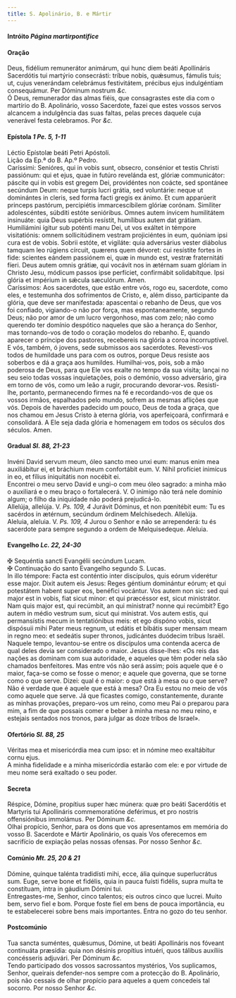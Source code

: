 ```yaml
---
title: S. Apolinário, B. e Mártir
---
```


<h4 class="text-center">
  Intróito <em>Página martirpontifice</em>
</h4>

<h4 class="text-center">Oração</h4>
<div class="container-fluid">
  <div class="row">
    <div class="col-6 dropcaps text-justify">
      Deus, fidélium remunerátor animárum, qui hunc diem beáti Apollináris
      Sacerdótis tui martýrio consecrásti: tríbue nobis, quǽsumus, fámulis tuis;
      ut, cujus venerándam celebrámus festivitátem, précibus ejus indulgéntiam
      consequámur. Per Dóminum nostrum <em>&c.</em>
    </div>
    <div class="col-6 dropcaps text-justify">
      Ó Deus, remunerador das almas fiéis, que consagrastes este dia com o
      martírio do B. Apolinário, vosso Sacerdote, fazei que estes vossos servos
      alcancem a indulgência das suas faltas, pelas preces daquele cuja
      venerável festa celebramos. Por <em>&c.</em>
    </div>
  </div>
</div>

<h4 class="text-center">
  Epístola <em>1 Pe. 5, 1-11</em>
</h4>
<div class="container-fluid">
  <div class="row">
    <div class="col-6 text-justify">Léctio Epístolæ beáti Petri Apóstoli.</div>
    <div class="col-6 text-justify">Lição da Ep.ª do B. Ap.º Pedro.</div>
    <div class="col-6 dropcaps text-justify">
      Caríssimi: Senióres, qui in vobis sunt, obsecro, consénior et testis
      Christi passiónum: qui et ejus, quae in futúro revelánda est, glóriæ
      communicátor: páscite qui in vobis est gregem Dei, providéntes non coácte,
      sed spontánee secúndum Deum: neque turpis lucri grátia, sed voluntárie:
      neque ut dominántes in cleris, sed forma facti gregis ex ánimo. Et cum
      apparúerit princeps pastórum, percipiétis immarcescíbilem glóriæ corónam.
      Simíliter adolescéntes, súbditi estóte senióribus. Omnes autem ínvicem
      humilitátem insinuáte: quia Deus supérbis resístit, humílibus autem dat
      grátiam. Humiliámini ígitur sub poténti manu Dei, ut vos exáltet in
      témpore visitatiónis: omnem sollicitúdinem vestram projiciéntes in eum,
      quóniam ipsi cura est de vobis. Sobrii estóte, et vigiláte: quia
      adversárius vester diábolus tamquam leo rúgiens círcuit, quærens quem
      dévoret: cui resístite fortes in fide: scientes eándem passiónem ei, quæ
      in mundo est, vestræ fraternitáti fíeri. Deus autem omnis grátiæ, qui
      vocávit nos in ætérnam suam glóriam in Christo Jesu, módicum passos ipse
      perfíciet, confirmábit solidabítque. Ipsi glória et impérium in sǽcula
      sæculórum. Amen.
    </div>
    <div class="col-6 dropcaps text-justify">
      Caríssimos: Aos sacerdotes, que estão entre vós, rogo eu, sacerdote, como
      eles, e testemunha dos sofrimentos de Cristo, e, além disso, participante
      da glória, que deve ser manifestada: apascentai o rebanho de Deus, que vos
      foi confiado, vigiando-o não por força, mas espontaneamente, segundo Deus;
      não por amor de um lucro vergonhoso, mas com zelo; não como querendo ter
      domínio despótico naqueles que são a herança do Senhor, mas tornando-vos
      de todo o coração modelos do rebanho. E, quando aparecer o príncipe dos
      pastores, recebereis na glória a coroa incorruptível. E vós, também, ó
      jovens, sede submissos aos sacerdotes. Revesti-vos todos de humildade uns
      para com os outros, porque Deus resiste aos soberbos e dá a graça aos
      humildes. Humilhai-vos, pois, sob a mão poderosa de Deus, para que Ele vos
      exalte no tempo da sua visita; lançai no seu seio todas vossas
      inquietações, pois o demónio, vosso adversário, gira em torno de vós, como
      um leão a rugir, procurando devorar-vos. Resisti-lhe, portanto,
      permanecendo firmes na fé e recordando-vos de que os vossos irmãos,
      espalhados pelo mundo, sofrem as mesmas aflições que vós. Depois de
      haverdes padecido um pouco, Deus de toda a graça, que nos chamou em Jesus
      Cristo à eterna glória, vos aperfeiçoará, confirmará e consolidará. A Ele
      seja dada glória e homenagem em todos os séculos dos séculos. Amen.
    </div>
  </div>
</div>

<h4 class="text-center">
  Gradual <em>Sl. 88, 21-23</em>
</h4>
<div class="container-fluid">
  <div class="row">
    <div class="col-6 dropcaps text-justify">
      Invéni David servum meum, óleo sancto meo unxi eum: manus enim mea
      auxiliábitur ei, et bráchium meum confortábit eum. V. Nihil profíciet
      inimícus in eo, et fílius iniquitátis non nocébit ei.
    </div>
    <div class="col-6 dropcaps text-justify">
      Encontrei o meu servo David e ungi-o com meu óleo sagrado: a minha mão o
      auxiliará e o meu braço o fortalecerá. V. O inimigo não terá nele domínio
      algum; o filho da iniquidade não poderá prejudicá-lo.
    </div>
    <div class="col-6 text-justify">
      Allelúja, allelúja. V. <em>Ps. 109, 4</em> Jurávit Dóminus, et non
      pœnitébit eum: Tu es sacérdos in ætérnum, secúndum órdinem Melchísedech.
      Allelúja.
    </div>
    <div class="col-6 text-justify">
      Aleluia, aleluia. V. <em>Ps. 109, 4</em> Jurou o Senhor e não se
      arrependerá: tu és sacerdote para sempre segundo a ordem de Melquisedeque.
      Aleluia.
    </div>
  </div>
</div>

<h4 class="text-center">
  Evangelho <em>Lc. 22, 24-30</em>
</h4>
<div class="container-fluid">
  <div class="row">
    <div class="col-6 text-justify">
      <span class="text-danger">&#10016;</span> Sequéntia sancti Evangélii
      secúndum Lucam.
    </div>
    <div class="col-6 text-justify">
      <span class="text-danger">&#10016;</span> Continuação do santo Evangelho
      segundo S. Lucas.
    </div>
    <div class="col-6 dropcaps text-justify">
      In illo témpore: Facta est conténtio inter discípulos, quis eórum
      viderétur esse major. Dixit autem eis Jesus: Reges géntium dominántur
      eórum; et qui potestátem habent super eos, benéfici vocántur. Vos autem
      non sic: sed qui major est in vobis, fiat sicut minor: et qui præcéssor
      est, sicut ministrátor. Nam quis major est, qui recúmbit, an qui
      mínistrat? nonne qui recúmbit? Ego autem in médio vestrum sum, sicut qui
      mínistrat. Vos autem estis, qui permansístis mecum in tentatiónibus meis:
      et ego dispóno vobis, sicut dispósuii mihi Pater meus regnum, ut edátis et
      bibátis super mensam meam in regno meo: et sedeátis super thronos,
      judicántes duódecim tribus Israël.
    </div>
    <div class="col-6 dropcaps text-justify">
      Naquele tempo, levantou-se entre os discípulos uma contenda acerca de qual
      deles devia ser considerado o maior. Jesus disse-lhes: «Os reis das nações
      as dominam com sua autoridade, e aqueles que têm poder nela são chamados
      benfeitores. Mas entre vós não será assim; pois aquele que é o maior,
      faça-se como se fosse o menor; e aquele que governa, que se torne como o
      que serve. Dizei: qual é o maior: o que está à mesa ou o que serve? Não é
      verdade que é aquele que está à mesa? Ora Eu estou no meio de vós como
      aquele que serve. Já que ficastes comigo, constantemente, durante as
      minhas provações, preparo-vos um reino, como meu Pai o preparou para mim,
      a fim de que possais comer e beber à minha mesa no meu reino, e estejais
      sentados nos tronos, para julgar as doze tribos de Israel».
    </div>
  </div>
</div>

<h4 class="text-center">
  Ofertório <em>Sl. 88, 25</em>
</h4>
<div class="container-fluid">
  <div class="row">
    <div class="col-6 dropcaps text-justify">
      Véritas mea et misericórdia mea cum ipso: et in nómine meo exaltábitur
      cornu ejus.
    </div>
    <div class="col-6 dropcaps text-justify">
      A minha fidelidade e a minha misericórdia estarão com ele: e por virtude
      de meu nome será exaltado o seu poder.
    </div>
  </div>
</div>

<h4 class="text-center">Secreta</h4>
<div class="container-fluid">
  <div class="row">
    <div class="col-6 dropcaps text-justify">
      Réspice, Dómine, propítius super hæc múnera: quæ pro beáti Sacerdótis et
      Martyris tui Apollináris commemoratióne deférimus, et pro nostris
      offensiónibus immolámus. Per Dóminum <em>&c.</em>
    </div>
    <div class="col-6 dropcaps text-justify">
      Olhai propício, Senhor, para os dons que vos apresentamos em memória do
      vosso B. Sacerdote e Mártir Apolinário, os quais Vos oferecemos em
      sacrifício de expiação pelas nossas ofensas. Por nosso Senhor <em>&c.</em>
    </div>
  </div>
</div>

<h4 class="text-center">
  Comúnio <em>Mt. 25, 20 & 21</em>
</h4>
<div class="container-fluid">
  <div class="row">
    <div class="col-6 dropcaps text-justify">
      Dómine, quinque talénta tradidísti mihi, ecce, ália quinque superlucrátus
      sum. Euge, serve bone et fidélis, quia in pauca fuísti fidélis, supra
      multa te constítuam, intra in gáudium Dómini tui.
    </div>
    <div class="col-6 dropcaps text-justify">
      Entregastes-me, Senhor, cinco talentos; eis outros cinco que lucrei. Muito
      bem, servo fiel e bom. Porque foste fiel em bens de pouca importância, eu
      te estabelecerei sobre bens mais importantes. Entra no gozo do teu senhor.
    </div>
  </div>
</div>

<h4 class="text-center">Postcomúnio</h4>
<div class="container-fluid">
  <div class="row">
    <div class="col-6 dropcaps text-justify">
      Tua sancta suméntes, quǽsumus, Dómine, ut beáti Apollináris nos fóveant
      continuáta præsídia: quia non désinis propítius intuéri, quos tálibus
      auxíliis concésseris adjuvári. Per Dóminum <em>&c.</em>
    </div>
    <div class="col-6 dropcaps text-justify">
      Tendo participado dos vossos sacrossantos mystérios, Vos suplicamos,
      Senhor, queirais defender-nos sempre com a protecção do B. Apolinário,
      pois não cessais de olhar propício para aqueles a quem concedeis tal
      socorro. Por nosso Senhor <em>&c.</em>
    </div>
  </div>
</div>
